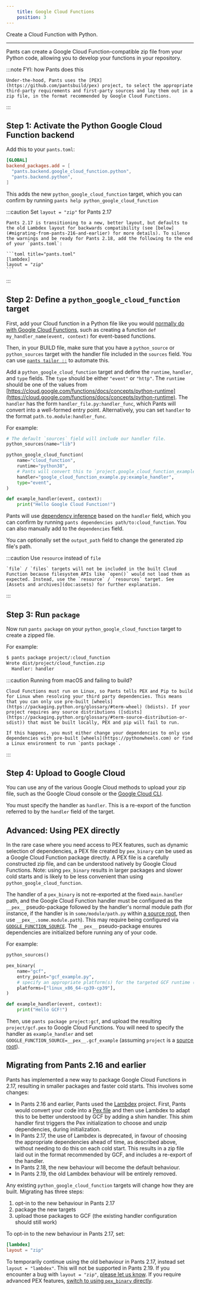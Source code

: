 ```yaml
---
    title: Google Cloud Functions
    position: 3
---
```


Create a Cloud Function with Python.

---

Pants can create a Google Cloud Function-compatible zip file from your Python code, allowing you to develop your functions in your repository.


:::note FYI: how Pants does this

    
    Under-the-hood, Pants uses the [PEX](https://github.com/pantsbuild/pex) project, to select the appropriate third-party requirements and first-party sources and lay them out in a zip file, in the format recommended by Google Cloud Functions.

:::


Step 1: Activate the Python Google Cloud Function backend
---------------------------------------------------------

Add this to your `pants.toml`:

```toml title="pants.toml"
[GLOBAL]
backend_packages.add = [
  "pants.backend.google_cloud_function.python",
  "pants.backend.python",
]
```

This adds the new `python_google_cloud_function` target, which you can confirm by running `pants help python_google_cloud_function `


:::caution Set `layout = "zip"` for Pants 2.17

    
    Pants 2.17 is transitioning to a new, better layout, but defaults to the old Lambdex layout for backwards compatibility (see [below](#migrating-from-pants-216-and-earlier) for more details). To silence the warnings and be ready for Pants 2.18, add the following to the end of your `pants.toml`:
    
    ```toml title="pants.toml"
    [lambdex]
    layout = "zip"
    ```

:::

Step 2: Define a `python_google_cloud_function ` target
-------------------------------------------------------

First, add your Cloud function in a Python file like you would [normally do with Google Cloud Functions](https://cloud.google.com/functions/docs/first-python), such as creating a function `def my_handler_name(event, context)` for event-based functions.

Then, in your BUILD file, make sure that you have a `python_source` or `python_sources` target with the handler file included in the `sources` field. You can use [`pants tailor ::`](doc:initial-configuration#5-generate-build-files) to automate this.

Add a `python_google_cloud_function` target and define the `runtime`, `handler`, and `type` fields. The `type` should be either `"event"` or `"http"`. The `runtime` should be one of the values from [https://cloud.google.com/functions/docs/concepts/python-runtime](https://cloud.google.com/functions/docs/concepts/python-runtime). The `handler` has the form `handler_file.py:handler_func`, which Pants will convert into a well-formed entry point. Alternatively, you can set `handler` to the format `path.to.module:handler_func`.

For example:

```python title="project/BUILD"
# The default `sources` field will include our handler file.
python_sources(name="lib")

python_google_cloud_function(
    name="cloud_function",
    runtime="python38",
    # Pants will convert this to `project.google_cloud_function_example:example_handler`.
    handler="google_cloud_function_example.py:example_handler",
    type="event",
)
```
```python title="project/google_cloud_function_example.py"
def example_handler(event, context):
    print("Hello Google Cloud Function!")
```

Pants will use [dependency inference](doc:targets) based on the `handler` field, which you can confirm by running `pants dependencies path/to:cloud_function`. You can also manually add to the `dependencies` field.

You can optionally set the `output_path` field to change the generated zip file's path.


:::caution Use `resource` instead of `file`

    
    `file` / `files` targets will not be included in the built Cloud Function because filesystem APIs like `open()` would not load them as expected. Instead, use the `resource` / `resources` target. See [Assets and archives](doc:assets) for further explanation.

:::

Step 3: Run `package`
---------------------

Now run `pants package` on your `python_google_cloud_function` target to create a zipped file.

For example:

```bash
$ pants package project/:cloud_function
Wrote dist/project/cloud_function.zip
  Handler: handler
```


:::caution Running from macOS and failing to build?

    
    Cloud Functions must run on Linux, so Pants tells PEX and Pip to build for Linux when resolving your third party dependencies. This means that you can only use pre-built [wheels](https://packaging.python.org/glossary/#term-wheel) (bdists). If your project requires any source distributions ([sdists](https://packaging.python.org/glossary/#term-source-distribution-or-sdist)) that must be built locally, PEX and pip will fail to run.
    
    If this happens, you must either change your dependencies to only use dependencies with pre-built [wheels](https://pythonwheels.com) or find a Linux environment to run `pants package`.

:::

Step 4: Upload to Google Cloud
------------------------------

You can use any of the various Google Cloud methods to upload your zip file, such as the Google Cloud console or the [Google Cloud CLI](https://cloud.google.com/functions/docs/deploying/filesystem#deploy_using_the_gcloud_tool).

You must specify the handler as `handler`. This is a re-export of the function referred to by the `handler` field of the target.

Advanced: Using PEX directly
----------------------------

In the rare case where you need access to PEX features, such as dynamic selection of dependencies, a PEX file created by `pex_binary` can be used as a Google Cloud Function package directly. A PEX file is a carefully constructed zip file, and can be understood natively by Google Cloud Functions. Note: using `pex_binary` results in larger packages and slower cold starts and is likely to be less convenient than using `python_google_cloud_function`.

The handler of a `pex_binary` is not re-exported at the fixed `main.handler` path, and the Google Cloud Function handler must be configured as the `__pex__` pseudo-package followed by the handler's normal module path (for instance, if the handler is in `some/module/path.py` within [a source root](doc:source-roots), then use `__pex__.some.module.path`). This may require being configured via [`GOOGLE_FUNCTION_SOURCE`](https://cloud.google.com/docs/buildpacks/service-specific-configs#google_function_source). The `__pex__` pseudo-package ensures dependencies are initialized before running any of your code.

For example:

```python title="project/BUILD"
python_sources()

pex_binary(
    name="gcf",
    entry_point="gcf_example.py",
    # specify an appropriate platform(s) for the targeted GCF runtime (complete_platforms works too)
    platforms=["linux_x86_64-cp39-cp39"],
)
```
```python title="project/gcf_example.py"
def example_handler(event, context):
    print("Hello GCF!")
```

Then, use  `pants package project:gcf`, and upload the resulting `project/gcf.pex` to Google Cloud Functions. You will need to specify the handler as `example_handler` and set `GOOGLE_FUNCTION_SOURCE=__pex__.gcf_example` (assuming `project` is a [source root](doc:source-roots)).

Migrating from Pants 2.16 and earlier
-------------------------------------

Pants has implemented a new way to package Google Cloud Functions in 2.17, resulting in smaller packages and faster cold starts. This involves some changes:

- In Pants 2.16 and earlier, Pants used the [Lambdex](https://github.com/pantsbuild/lambdex) project. First, Pants would convert your code into a [Pex file](doc:pex-files) and then use Lambdex to adapt this to be better understood by GCF by adding a shim handler. This shim handler first triggers the Pex initialization to choose and unzip dependencies, during initialization.
- In Pants 2.17, the use of Lambdex is deprecated, in favour of choosing the appropriate dependencies ahead of time, as described above, without needing to do this on each cold start. This results in a zip file laid out in the format recommended by GCF, and includes a re-export of the handler.
- In Pants 2.18, the new behaviour will become the default behaviour.
- In Pants 2.19, the old Lambdex behaviour will be entirely removed.

Any existing `python_google_cloud_function` targets will change how they are built. Migrating has three steps:

1. opt-in to the new behaviour in Pants 2.17
2. package the new targets
3. upload those packages to GCF (the existing handler configuration should still work)

To opt-in to the new behaviour in Pants 2.17, set:

``` toml pants.toml
[lambdex]
layout = "zip"
```

To temporarily continue using the old behaviour in Pants 2.17, instead set `layout = "lambdex"`. This will not be supported in Pants 2.19. If you encounter a bug with `layout = "zip"`, [please let us know](https://github.com/pantsbuild/pants/issues/new/choose). If you require advanced PEX features, [switch to using `pex_binary` directly](#advanced-using-pex-directly).